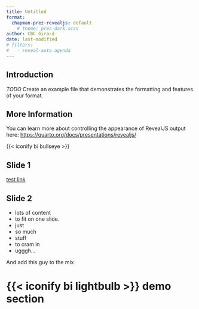 ```yaml
---
title: Untitled
format:
  chapman-prez-revealjs: default
    # theme: pres-dark.scss
author: CBC Girard
date: last-modified
# filters: 
#   - reveal-auto-agenda
---
```


## Introduction

*TODO* Create an example file that demonstrates the formatting and features of your format.

## More Information

You can learn more about controlling the appearance of RevealJS output here: <https://quarto.org/docs/presentations/revealjs/>

::: header-logo
{{< iconify bi bullseye >}}
:::


## Slide 1
[test link](https://quarto.org/docs/presentations/revealjs/)


## Slide 2
- lots of content
- to fit on one slide.
- just
- so much 
- stuff
- to cram in
- ugggh...

::: aside
::: {.fragment .cloud}
And add this guy to the mix
:::
:::


# {{< iconify bi lightbulb >}} demo section